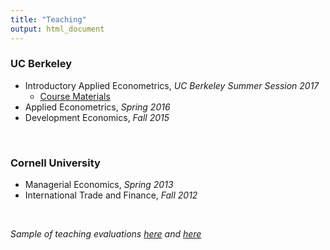 ```yaml
---
title: "Teaching"
output: html_document
---
```


<div>
### UC Berkeley
+ Introductory Applied Econometrics, *UC Berkeley Summer Session 2017*
    + [Course Materials](metrics.html)
  
+ Applied Econometrics, *Spring 2016*
+ Development Economics, *Fall 2015*

<br/>

### Cornell University
+ Managerial Economics, *Spring 2013*
+ International Trade and Finance, *Fall 2012*

<br/>

*Sample of teaching evaluations [here](pdfs/lane_course_eval2.pdf) and [here](pdfs/lane_course_eval1.pdf)*



</div>

